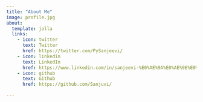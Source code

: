 ```yaml
---
title: "About Me"
image: profile.jpg
about:
  template: jolla
  links:
    - icon: twitter
      text: Twitter
      href: https://twitter.com/PySanjeevi/
    - icon: linkedin
      text: LinkedIn
      href: https://www.linkedin.com/in/sanjeevi-%E0%AE%9A%E0%AE%9E%E0%AF%8D%E0%AE%9A%E0%AF%80%E0%AE%B5%E0%AE%BF-01a7b813b/
    - icon: github
      text: Github
      href: https://github.com/Sanjuvi/

---
```


